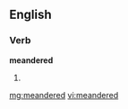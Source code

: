 ==English==

===Verb===
'''meandered'''

# {{past of|[[meander]]}}

[[mg:meandered]]
[[vi:meandered]]